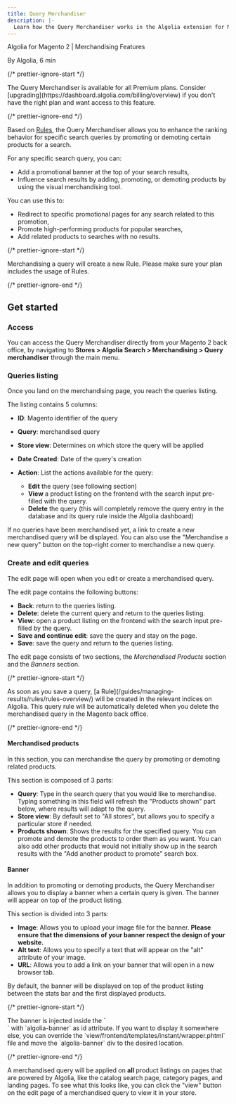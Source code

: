 ```yaml
---
title: Query Merchandiser
description: |-
  Learn how the Query Merchandiser works in the Algolia extension for Magento 2.
---
```


Algolia for Magento 2 | Merchandising Features

By Algolia, 6 min

{/* prettier-ignore-start */}

<Note>
  The Query Merchandiser is available for all Premium plans. Consider [upgrading](https://dashboard.algolia.com/billing/overview) if you don't have the right plan and want access to this feature.
</Note>

{/* prettier-ignore-end */}

Based on [Rules](/guides/managing-results/rules/rules-overview/), the Query Merchandiser allows you to enhance the ranking behavior for specific search queries by promoting or demoting certain products for a search.

For any specific search query, you can:

- Add a promotional banner at the top of your search results,
- Influence search results by adding, promoting, or demoting products by using the visual merchandising tool.

You can use this to:

- Redirect to specific promotional pages for any search related to this promotion,
- Promote high-performing products for popular searches,
- Add related products to searches with no results.

{/* prettier-ignore-start */}

<Note>
  Merchandising a query will create a new Rule. Please make sure your plan includes the usage of Rules.
</Note>

{/* prettier-ignore-end */}

## Get started

### Access

You can access the Query Merchandiser directly from your Magento 2 back office, by navigating to **Stores > Algolia Search > Merchandising > Query merchandiser** through the main menu.

### Queries listing

Once you land on the merchandising page, you reach the queries listing.

The listing contains 5 columns:

- **ID**: Magento identifier of the query
- **Query**: merchandised query
- **Store view**: Determines on which store the query will be applied
- **Date Created**: Date of the query's creation
- **Action**: List the actions available for the query:

  - **Edit** the query (see following section)
  - **View** a product listing on the frontend with the search input pre-filled with the query.
  - **Delete** the query (this will completely remove the query entry in the database and its query rule inside the Algolia dashboard)

If no queries have been merchandised yet, a link to create a new merchandised query will be displayed. You can also use the "Merchandise a new query" button on the top-right corner to merchandise a new query.

### Create and edit queries

The edit page will open when you edit or create a merchandised query.

The edit page contains the following buttons:

- **Back**: return to the queries listing.
- **Delete**: delete the current query and return to the queries listing.
- **View**: open a product listing on the frontend with the search input pre-filled by the query.
- **Save and continue edit**: save the query and stay on the page.
- **Save**: save the query and return to the queries listing.

The edit page consists of two sections, the _Merchandised Products_ section and the _Banners_ section.

{/* prettier-ignore-start */}

<Note>
  As soon as you save a query, [a Rule](/guides/managing-results/rules/rules-overview/) will be created in the relevant indices on Algolia. This query rule will be automatically deleted when you delete the merchandised query in the Magento back office.
</Note>

{/* prettier-ignore-end */}

#### Merchandised products

In this section, you can merchandise the query by promoting or demoting related products.

This section is composed of 3 parts:

- **Query**: Type in the search query that you would like to merchandise. Typing something in this field will refresh the "Products shown" part below, where results will adapt to the query.
- **Store view**: By default set to "All stores", but allows you to specify a particular store if needed.
- **Products shown**: Shows the results for the specified query. You can promote and demote the products to order them as you want. You can also add other products that would not initially show up in the search results with the "Add another product to promote" search box.

#### Banner

In addition to promoting or demoting products, the Query Merchandiser allows you to display a banner when a certain query is given. The banner will appear on top of the product listing.

This section is divided into 3 parts:

- **Image**: Allows you to upload your image file for the banner. **Please ensure that the dimensions of your banner respect the design of your website.**
- **Alt text**: Allows you to specify a text that will appear on the "alt" attribute of your image.
- **URL**: Allows you to add a link on your banner that will open in a new browser tab.

By default, the banner will be displayed on top of the product listing between the stats bar and the first displayed products.

{/* prettier-ignore-start */}

<Note>
  The banner is injected inside the `<div>` with `algolia-banner` as id attribute. If you want to display it somewhere else, you can override the `view/frontend/templates/instant/wrapper.phtml` file and move the `algolia-banner` div to the desired location.
</Note>

{/* prettier-ignore-end */}

A merchandised query will be applied on **all** product listings on pages that are powered by Algolia, like the catalog search page, category pages, and landing pages. To see what this looks like, you can click the "view" button on the edit page of a merchandised query to view it in your store.
